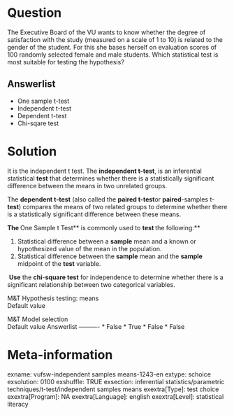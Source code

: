 Question
========
The Executive Board of the VU wants to know whether the degree of
satisfaction with the study (measured on a scale of 1 to 10) is related
to the gender of the student. For this she bases herself on evaluation
scores of 100 randomly selected female and male students. Which
statistical test is most suitable for testing the hypothesis?

Answerlist
----------
* One sample t-test
* Independent t-test
* Dependent t-test
* Chi-sqare test

Solution
========





It is the independent t test. The **independent t-test**, is an
inferential statistical **test** that determines whether there is a
statistically significant difference between the means in two unrelated
groups.  
  
The **dependent t-test** (also called the **paired t-test**or
**paired**-samples t-**test**) compares the means of two related groups
to determine whether there is a statistically significant difference
between these means.  
  
**The **One Sample t Test** is commonly used to **test **the
following:**  

1.  Statistical difference between a **sample** mean and a known or
    hypothesized value of the mean in the population.
2.  Statistical difference between the **sample** mean and the
    **sample** midpoint of the **test** variable.

 **Use** the **chi**-**square test** for independence to determine
whether there is a significant relationship between two categorical
variables.





M&T Hypothesis testing: means  
Default value

M&T Model selection  
Default value
Answerlist
----------
* False
* True
* False
* False

Meta-information
================
exname: vufsw-independent samples means-1243-en
extype: schoice
exsolution: 0100
exshuffle: TRUE
exsection: inferential statistics/parametric techniques/t-test/independent samples means
exextra[Type]: test choice
exextra[Program]: NA
exextra[Language]: english
exextra[Level]: statistical literacy

